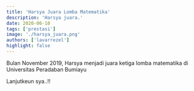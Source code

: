 ```yaml
---
title: 'Harsya Juara Lomba Matematika'
description: 'Harsya juara.'
date: 2020-06-10
tags: ['prestasi']
image: './harsya_juara.png'
authors: ['lavarrezel']
highlight: false
---
```


<div className="text-justify">
Bulan November 2019, Harsya menjadi juara ketiga lomba matematika di Universitas Peradaban Bumiayu

Lanjutkeun sya..!!
</div>